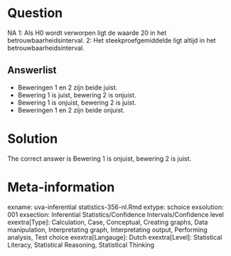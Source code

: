 Question
========

NA
1: Als H0 wordt verworpen ligt de waarde 20 in het betrouwbaarheidsinterval.
2: Het steekproefgemiddelde ligt altijd in het betrouwbaarheidsinterval. 

Answerlist
----------
* Beweringen 1 en 2 zijn beide juist.
* Bewering 1 is juist, bewering 2 is onjuist.
* Bewering 1 is onjuist, bewering 2 is juist.
* Beweringen 1 en 2 zijn beide onjuist.

Solution
========

The correct answer is  Bewering 1 is onjuist, bewering 2 is juist. 

Meta-information
================
exname: uva-inferential statistics-356-nl.Rmd 
extype: schoice 
exsolution: 001 
exsection: Inferential Statistics/Confidence Intervals/Confidence level
exextra[Type]: Calculation, Case, Conceptual, Creating graphs, Data manipulation, Interpretating graph, Interpretating output, Performing analysis, Test choice 
exextra[Langauge]: Dutch 
exextra[Level]: Statistical Literacy, Statistical Reasoning, Statistical Thinking 
